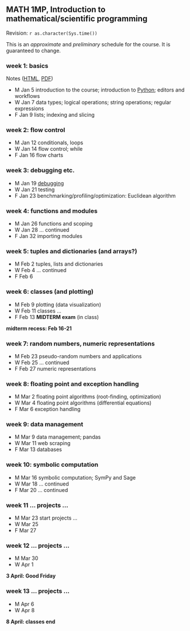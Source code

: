 ## MATH 1MP, Introduction to mathematical/scientific programming

Revision: `r as.character(Sys.time())`

This is an *approximate* and *preliminary* schedule for the course.  It is guaranteed to change.

### week 1: basics

Notes ([HTML](http://htmlpreview.github.io/?https://github.com/bbolker/math1mp/blob/master/admin/week1.html), [PDF](../notes/week1.pdf))

* M Jan 5  introduction to the course; introduction to [Python](http://xkcd.com/353/); editors and workflows
* W Jan 7  data types; logical operations; string operations; regular expressions
* F Jan 9  lists; indexing and slicing

<!-- editors (xkcd butterfly?) -->
<!-- variable naming and conventions; http://www.gps.alaska.edu/jeff/Classes/GEOS436+636/02_fundamentals.pdf; **assignment**: set up Python and write a couple of trivial programmes -->

### week 2: flow control

* M Jan 12 conditionals, loops
* W Jan 14 flow control; while
* F Jan 16 flow charts

### week 3: debugging etc.

* M Jan 19 [debugging](http://danluu.com/teach-debugging/)
* W Jan 21 testing
* F Jan 23 benchmarking/profiling/optimization: Euclidean algorithm

### week 4: functions and modules

* M Jan 26 functions and scoping
* W Jan 28  ... continued
* F Jan 32 importing modules

### week 5: tuples and dictionaries (and arrays?)

* M Feb 2  tuples, lists and dictionaries
* W Feb 4 ... continued
* F Feb 6 

### week 6: classes (and plotting)

* M Feb 9 plotting (data visualization)
* W Feb 11 classes ...
* F Feb 13 **MIDTERM exam** (in class)

**midterm recess: Feb 16-21**

### week 7: random numbers, numeric representations

* M Feb 23 pseudo-random numbers and applications
* W Feb 25 ... continued
* F Feb 27 numeric representations

### week 8: floating point and exception handling

* M Mar 2 floating point algorithms (root-finding, optimization)
* W Mar 4 floating point algorithms (differential equations)
* F Mar 6 exception handling

### week 9: data management

* M Mar 9  data management; pandas
* W Mar 11 web scraping
* F Mar 13 databases

### week 10: symbolic computation

* M Mar 16 symbolic computation; SymPy and Sage
* W Mar 18 ... continued
* F Mar 20 ... continued

### week 11 ... projects ...

* M Mar 23  start projects  ...
* W Mar 25
* F Mar 27

### week 12 ... projects ...

* M Mar 30
* W Apr 1

**3 April: Good Friday**

### week 13 ... projects ...
* M Apr 6
* W Apr 8

**8 April: classes end**

